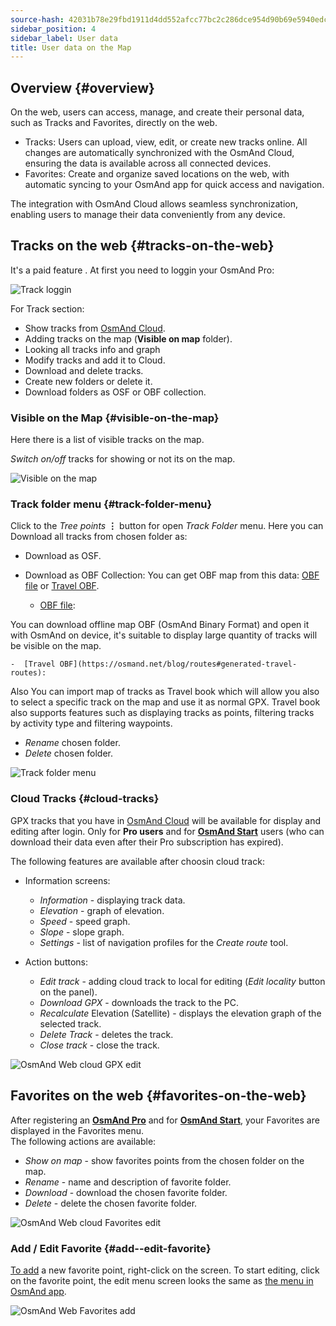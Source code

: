 ```yaml
---
source-hash: 42031b78e29fbd1911d4dd552afcc77bc2c286dce954d90b69e5940edc79b516
sidebar_position: 4
sidebar_label: User data
title: User data on the Map
---
```



<InfoIncompleteArticle/>

## Overview {#overview}

On the web, users can access, manage, and create their personal data, such as Tracks and Favorites, directly on the web.

- Tracks: Users can upload, view, edit, or create new tracks online. All changes are automatically synchronized with the OsmAnd Cloud, ensuring the data is available across all connected devices.
- Favorites: Create and organize saved locations on the web, with automatic syncing to your OsmAnd app for quick access and navigation.

The integration with OsmAnd Cloud allows seamless synchronization, enabling users to manage their data conveniently from any device.

## Tracks on the web {#tracks-on-the-web}

It's a paid feature <ProFeature/>. At first you need to loggin your OsmAnd Pro:

![Track loggin](@site/static/img/web/track_loggin.png)

For Track section:

- Show tracks from [OsmAnd Cloud](#users-tracks-pro).
- Adding tracks on the map (**Visible on map** folder).
- Looking all tracks info and graph
- Modify tracks and add it to Cloud.
- Download and delete tracks.
- Create new folders or delete it.
- Download folders as OSF or OBF collection.


### Visible on the Map {#visible-on-the-map}

Here there is a list of visible tracks on the map.

_Switch on/off_ tracks for showing or not its on the map.

![Visible on the map](@site/static/img/web/visible.png)


### Track folder menu {#track-folder-menu}

Click to the *Tree points* **⋮** button for open *Track Folder* menu. Here you can Download all tracks from chosen folder as:

 - Download as OSF.
 - Download as OBF Collection:
  You can get OBF map from this data: [OBF file](https://osmand.net/docs/technical/osmand-file-formats/osmand-obf/) or [Travel OBF](https://osmand.net/blog/routes#generated-travel-routes).

    -  [OBF file](https://osmand.net/docs/technical/osmand-file-formats/osmand-obf/):

  You can download offline map OBF (OsmAnd Binary Format) and open it with OsmAnd on device, it's suitable to display large quantity of tracks will be visible on the map.

    -  [Travel OBF](https://osmand.net/blog/routes#generated-travel-routes):

  Also You can import map of tracks as Travel book which will allow you also to select a specific track on the map and use it as normal GPX. Travel book also supports features such as displaying tracks as points, filtering tracks by activity type and filtering waypoints.

- _Rename_ chosen folder.
- _Delete_ chosen folder.

![Track folder menu](@site/static/img/web/collection.png)


### Cloud Tracks {#cloud-tracks}

GPX tracks that you have in [OsmAnd Cloud](../personal/osmand-cloud.md) will be available for display and editing after login. Only for **Pro users** <ProFeature/> and for [**OsmAnd Start**](../personal/osmand-cloud.md#osmand-start) users (who can download their data even after their Pro subscription has expired).

The following features are available after choosin cloud track:

- Information screens:
  - *Information* - displaying track data.
  - *Elevation* - graph of elevation.
  - *Speed* - speed graph.
  - *Slope* - slope graph.
  - *Settings* - list of navigation profiles for the *Create route* tool.  

- Action buttons:
  - *Edit track* - adding cloud track to local for editing (_Edit locality_ button on the panel).
  - *Download GPX* - downloads the track to the PC.
  - *Recalculate* Elevation (Satellite) - displays the elevation graph of the selected track.
  - *Delete Track* - deletes the track.
  - *Close track* - close the track.

![OsmAnd Web cloud GPX edit](@site/static/img/web/cloud_track.png)



## Favorites on the web {#favorites-on-the-web}

After registering an [**OsmAnd Pro**](../personal/osmand-cloud.md#login) and for [**OsmAnd Start**](../personal/osmand-cloud.md#osmand-start), your Favorites are displayed in the Favorites menu.  
The following actions are available:

- *Show on map* - show favorites points from the chosen folder on the map.
- *Rename* - name and description of favorite folder.
- *Download* - download the chosen favorite folder.
- *Delete* - delete the chosen favorite folder.

![OsmAnd Web cloud Favorites edit](@site/static/img/web/favorites.png)

### Add / Edit Favorite {#add--edit-favorite}

[To add](../personal/favorites.md#edit) a new favorite point, right-click on the screen. To start editing, click on the favorite point, the edit menu screen looks the same as [the menu in OsmAnd app](../personal/favorites.md#create).  

![OsmAnd Web Favorites add](@site/static/img/web/web_favorites_add.png)